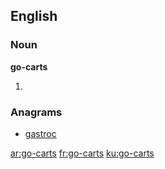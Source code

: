 ==English==

===Noun===
'''go-carts'''

# {{plural of|go-cart}}

===Anagrams===
* [[gastroc#English|gastroc]]

[[ar:go-carts]]
[[fr:go-carts]]
[[ku:go-carts]]